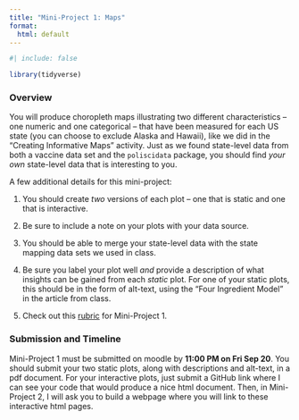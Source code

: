 ```yaml
---
title: "Mini-Project 1: Maps"
format:
  html: default
---
```

  
```r
#| include: false

library(tidyverse)
```

### Overview

You will produce choropleth maps illustrating two different characteristics -- one numeric and one categorical -- that have been measured for each US state (you can choose to exclude Alaska and Hawaii), like we did in the "Creating Informative Maps" activity.  Just as we found state-level data from both a vaccine data set and the `poliscidata` package, you should find *your own* state-level data that is interesting to you.  

A few additional details for this mini-project:

1. You should create *two* versions of each plot -- one that is static and one that is interactive.

2. Be sure to include a note on your plots with your data source.

3. You should be able to merge your state-level data with the state mapping data sets we used in class.

4. Be sure you label your plot well *and* provide a description of what insights can be gained from each *static* plot.  For one of your static plots, this should be in the form of alt-text, using the "Four Ingredient Model" in the article from class.

5. Check out this [rubric](https://drive.google.com/file/d/1AL6Gc960i06CY0ZG-1hPyEtJseDrsF6u/view?usp=sharing) for Mini-Project 1.


### Submission and Timeline

Mini-Project 1 must be submitted on moodle by **11:00 PM on Fri Sep 20**.  You should submit your two static plots, along with descriptions and alt-text, in a pdf document.  For your interactive plots, just submit a GitHub link where I can see your code that would produce a nice html document.  Then, in Mini-Project 2, I will ask you to build a webpage where you will link to these interactive html pages.

